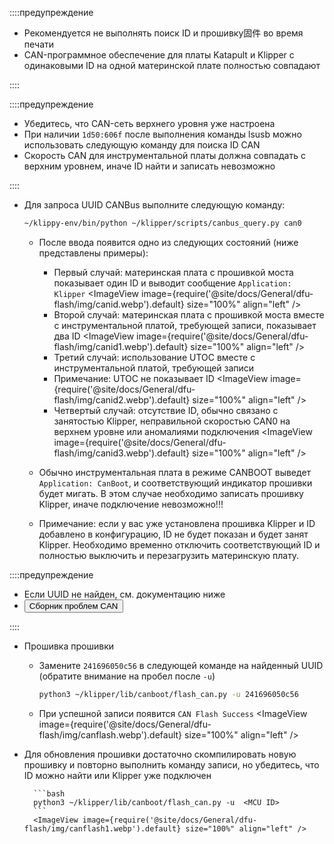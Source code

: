 ::::предупреждение

* Рекомендуется не выполнять поиск ID и прошивку固件 во время печати
* CAN-программное обеспечение для платы Katapult и Klipper с одинаковыми ID на одной материнской плате полностью совпадают

::::

::::предупреждение

* Убедитесь, что CAN-сеть верхнего уровня уже настроена
* При наличии `1d50:606f` после выполнения команды lsusb можно использовать следующую команду для поиска ID CAN
* Скорость CAN для инструментальной платы должна совпадать с верхним уровнем, иначе ID найти и записать невозможно

::::

* Для запроса UUID CANBus выполните следующую команду:

    ```bash
    ~/klippy-env/bin/python ~/klipper/scripts/canbus_query.py can0
    ```

    * После ввода появится одно из следующих состояний (ниже представлены примеры):
        * Первый случай: материнская плата с прошивкой моста показывает один ID и выводит сообщение `Application: Klipper`
            <ImageView image={require('@site/docs/General/dfu-flash/img/canid.webp').default} size="100%" align="left" />  
        * Второй случай: материнская плата с прошивкой моста вместе с инструментальной платой, требующей записи, показывает два ID
            <ImageView image={require('@site/docs/General/dfu-flash/img/canid1.webp').default} size="100%" align="left" />  
        * Третий случай: использование UTOC вместе с инструментальной платой, требующей записи
        * Примечание: UTOC не показывает ID
            <ImageView image={require('@site/docs/General/dfu-flash/img/canid2.webp').default} size="100%" align="left" />  
        * Четвертый случай: отсутствие ID, обычно связано с занятостью Klipper, неправильной скоростью CAN0 на верхнем уровне или аномалиями подключения
            <ImageView image={require('@site/docs/General/dfu-flash/img/canid3.webp').default} size="100%" align="left" />  

    * Обычно инструментальная плата в режиме CANBOOT выведет `Application: CanBoot`, и соответствующий индикатор прошивки будет мигать. В этом случае необходимо записать прошивку Klipper, иначе подключение невозможно!!!
    * Примечание: если у вас уже установлена прошивка Klipper и ID добавлено в конфигурацию, ID не будет показан и будет занят Klipper. Необходимо временно отключить соответствующий ID и полностью выключить и перезагрузить материнскую плату.

::::предупреждение

* Если UUID не найден, см. документацию ниже  
* <Button variant="contained" disableElevation href="/docs/DebugDoc/faq/klipper_can">Сборник проблем CAN</Button>

::::

* Прошивка прошивки

    * Замените `241696050c56` в следующей команде на найденный UUID (обратите внимание на пробел после `-u`)
        ```bash
        python3 ~/klipper/lib/canboot/flash_can.py -u 241696050c56
        ```

    * При успешной записи появится `CAN Flash Success`
        <ImageView image={require('@site/docs/General/dfu-flash/img/canflash.webp').default} size="100%" align="left" />  

* Для обновления прошивки достаточно скомпилировать новую прошивку и повторно выполнить команду записи, но убедитесь, что ID можно найти или Klipper уже подключен

        ```bash
        python3 ~/klipper/lib/canboot/flash_can.py -u  <MCU ID>
        ```
        <ImageView image={require('@site/docs/General/dfu-flash/img/canflash1.webp').default} size="100%" align="left" />  

